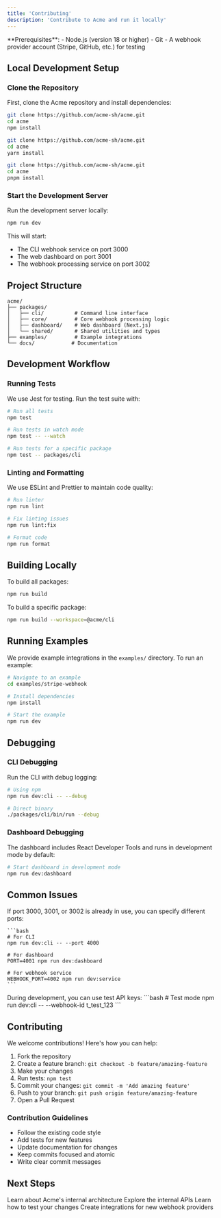 ```yaml
---
title: 'Contributing'
description: 'Contribute to Acme and run it locally'
---
```


<Info>
  **Prerequisites**:
  - Node.js (version 18 or higher)
  - Git
  - A webhook provider account (Stripe, GitHub, etc.) for testing
</Info>

## Local Development Setup

### Clone the Repository

First, clone the Acme repository and install dependencies:

<CodeGroup>

```bash npm
git clone https://github.com/acme-sh/acme.git
cd acme
npm install
```

```bash yarn
git clone https://github.com/acme-sh/acme.git
cd acme
yarn install
```

```bash pnpm
git clone https://github.com/acme-sh/acme.git
cd acme
pnpm install
```

</CodeGroup>

### Start the Development Server

Run the development server locally:

```bash
npm run dev
```

This will start:
- The CLI webhook service on port 3000
- The web dashboard on port 3001
- The webhook processing service on port 3002

## Project Structure

```plaintext
acme/
├── packages/
│   ├── cli/          # Command line interface
│   ├── core/         # Core webhook processing logic
│   ├── dashboard/    # Web dashboard (Next.js)
│   └── shared/       # Shared utilities and types
├── examples/         # Example integrations
└── docs/            # Documentation
```

## Development Workflow

### Running Tests

We use Jest for testing. Run the test suite with:

```bash
# Run all tests
npm test

# Run tests in watch mode
npm test -- --watch

# Run tests for a specific package
npm test -- packages/cli
```

### Linting and Formatting

We use ESLint and Prettier to maintain code quality:

```bash
# Run linter
npm run lint

# Fix linting issues
npm run lint:fix

# Format code
npm run format
```

## Building Locally

To build all packages:

```bash
npm run build
```

To build a specific package:

```bash
npm run build --workspace=@acme/cli
```

## Running Examples

We provide example integrations in the `examples/` directory. To run an example:

```bash
# Navigate to an example
cd examples/stripe-webhook

# Install dependencies
npm install

# Start the example
npm run dev
```

## Debugging

### CLI Debugging

Run the CLI with debug logging:

```bash
# Using npm
npm run dev:cli -- --debug

# Direct binary
./packages/cli/bin/run --debug
```

### Dashboard Debugging

The dashboard includes React Developer Tools and runs in development mode by default:

```bash
# Start dashboard in development mode
npm run dev:dashboard
```

## Common Issues

<AccordionGroup>
  <Accordion title="Error: Port already in use">
    If port 3000, 3001, or 3002 is already in use, you can specify different ports:

    ```bash
    # For CLI
    npm run dev:cli -- --port 4000

    # For dashboard
    PORT=4001 npm run dev:dashboard

    # For webhook service
    WEBHOOK_PORT=4002 npm run dev:service
    ```
  </Accordion>

  <Accordion title="Error: Invalid API Key">
    During development, you can use test API keys:
    ```bash
    # Test mode
    npm run dev:cli -- --webhook-id t_test_123
    ```
  </Accordion>
</AccordionGroup>

## Contributing

We welcome contributions! Here's how you can help:

1. Fork the repository
2. Create a feature branch: `git checkout -b feature/amazing-feature`
3. Make your changes
4. Run tests: `npm test`
5. Commit your changes: `git commit -m 'Add amazing feature'`
6. Push to your branch: `git push origin feature/amazing-feature`
7. Open a Pull Request

### Contribution Guidelines

- Follow the existing code style
- Add tests for new features
- Update documentation for changes
- Keep commits focused and atomic
- Write clear commit messages

## Next Steps

<CardGroup>
  <Card
    title="Architecture"
    icon="diagram-project"
    href="/architecture"
  >
    Learn about Acme's internal architecture
  </Card>
  <Card
    title="API Reference"
    icon="code"
    href="/api-reference"
  >
    Explore the internal APIs
  </Card>
  <Card
    title="Testing Guide"
    icon="vial"
    href="/testing"
  >
    Learn how to test your changes
  </Card>
  <Card
    title="Provider Development"
    icon="plug"
    href="/provider-dev"
  >
    Create integrations for new webhook providers
  </Card>
</CardGroup>
